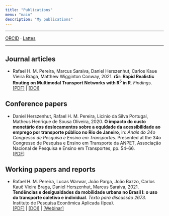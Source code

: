 ```yaml
---
title: "Publications"
menu: "main"
description: "My publications"
---
```


<div class="mx-0 mx-md-4"> <hr> </div>

[ORCID](https://orcid.org/0000-0001-8066-1105) &middot; [Lattes](http://lattes.cnpq.br/2549531392898541)

<div class="mx-0 mx-md-4"> <hr> </div>

## Journal articles

- Rafael H. M. Pereira, Marcus Saraiva, Daniel Herszenhut, Carlos Kaue Vieira Braga, Matthew Wigginton Conway, 2021. **r5r: Rapid Realistic Routing on Multimodal Transport Networks with R<sup>5</sup> in R**. *Findings*. \
[[PDF]](https://findingspress.org/api/v1/articles/21262-r5r-rapid-realistic-routing-on-multimodal-transport-networks-with-r-5-in-r.pdf) | [[DOI]](https://doi.org/10.32866/001c.21262)

## Conference papers

- Daniel Herszenhut, Rafael H. M. Pereira, Licinio da Silva Portugal, Matheus Henrique de Sousa Oliveira, 2020. **O impacto do custo monetário dos deslocamentos sobre a equidade da acessibilidade ao emprego por transporte público no Rio de Janeiro**, in: *Anais do 34o Congresso de Pesquisa e Ensino em Transportes*. Presented at the 34o Congresso de Pesquisa e Ensino em Transporte da ANPET, Associação Nacional de Pesquisa e Ensino em Transportes, pp. 54–66. \
[[PDF]](http://www.anpet.org.br/anais34/documentos/2020/Aspectos%20Econ%C3%B4micos%20Sociais%20Pol%C3%ADticos%20e%20Ambientais%20do%20Transporte/Economia%20e%20Regula%C3%A7%C3%A3o%20dos%20Transportes%20I/5_85_AC.pdf)

## Working papers and reports

- Rafael H. M. Pereira, Lucas Warwar, João Parga, João Bazzo, Carlos Kauê Vieira Braga, Daniel Herszenhut, Marcus Saraiva, 2021. **Tendências e desigualdades da mobilidade urbana no Brasil I: o uso do transporte coletivo e individual**. *Texto para discussão 2673*. Instituto de Pesquisa Econômica Aplicada (Ipea). \
[[PDF]](http://repositorio.ipea.gov.br/bitstream/11058/10713/1/td_2673.pdf) | [[DOI]]( http://dx.doi.org/10.38116/td2673) | [[Webinar]](https://www.youtube.com/watch?v=gA2GqH3ybBw)
